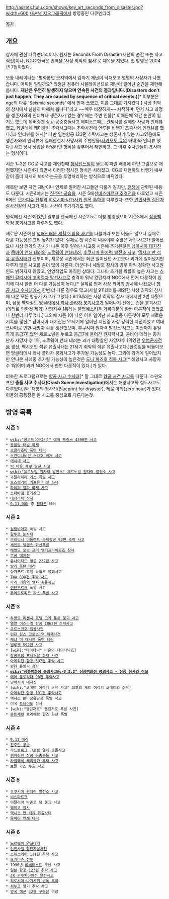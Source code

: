 http://assets.hulu.com/shows/key_art_seconds_from_disaster.jpg?width=600
[[내셔널 지오그래픽]]에서 방영중인 다큐멘터리.

[[목차]]
== 개요 ==
참사에 관한 다큐멘터리이다. 원제는 Seconds From Disaster(재난의 순간 또는 사고 직전)이나, NGC 한국은 번역을 '사상 최악의 참사'로 제목을 지었다. 첫 방영은 2004년 7월이었다.

보통 내레이터는 "평화롭던 모지역에서 갑자기 재난이 닥쳐오고 몇명의 사상자가 나왔습니다. 어찌된 일일까요? 최첨단 컴퓨터 시뮬레이션으로 재난이 일어난 순간을 재현해봅니다. '''재난은 우연히 발생하지 않으며 연속된 사건의 결과입니다.(Disasters don't just happen. They are caused by sequence of critical events.)'''[* 이부분은 ngc의 다큐 'Seismic seconds' 에서 먼저 쓰였고, 이를 그대로 가져왔다.] 사상 최악의 참사에서 낱낱히 파헤쳐 봅니다"라고 ~~매우 비장하게~~ 시작하며, 먼저 사고 과정을 생존자와의 인터뷰나 생존자가 없는 경우에는 주변 인물[* 이때문에 약간 논란이 일기도 했는데 위버링겐 상공 공중충돌사고 에피소드때는 관제사를 살해한 사람과 인터뷰했고, 카발레세 케이블카 추락사고때는 추락사건에 연루된 비행기 조종사와 인터뷰를 했다.]과 인터뷰를 해서[* 다만 일본항공 123편 추락사고는 생존자가 있는 사고였음에도 생존자와의 인터뷰에 실패한건지 사망자의 주변인물([[사카모토 큐]]의 아내)와 인터뷰 했다.] 사고 당시 상황을 타임라인 형식을 갖추어서 재현하고, 그 이후 수사관들이 조사하는 형식이다.

시즌 1~3은 CG로 사고를 재현할때 [[청사진]]느낌이 들도록 파란 배경에 하얀 그림으로 재현했지만 시즌4가 되면서 이러한 청사진 형식은 사라졌고, CG로 재현하되 비행기 내부같이 좀더 자세히 봐야하는곳을 투명처리하는 방식으로 바뀌었다.

제목만 보면 자연 재난이나 인재로 벌어진 사고들만 다룰거 같지만, [[전쟁]]에 관련된 내용도 다룬다. 시즌4에서는 [[진주만 공습]]을, 시즌 5에선[[비스마르크 추격전]]을 다루었고 시즌 6에선 [[모가디슈 전투]]와 [[히로시마·나가사키 원폭 투하]]를 다루었다. 또한 [[인민사원 집단자살사건]]같이 사고가 아닌 사건이 추가되기도 했다.

원작에선 시즌3이었던 일부를 한국에선 시즌2.5로 더빙 방영했으며 시즌3에서 [[삼풍백화점 붕괴사고]]를 다루기도 했다.

새로운 시즌에선 [[청해진해운 세월호 침몰 사고]]를 다룰거라 보는 이들도 많으나 실제로 다룰 가능성은 그리 높지가 않다. 실제로 첫 시즌이 나온이후 수많은 사건 사고가 일어났으나 사상 최악의 참사가 나온 이후 일어난 사고중 시즌에 추가된것은 [[남아시아 대지진]]과 [[뭄바이 연쇄 테러]]와 [[노르웨이 연쇄테러]], [[후쿠시마 원자력 발전소 사고]], [[멕시코 만 석유 유출사태]]가 전부이며, 새로운 시즌에서는 최근 일어났던 사고보다 괴거에 일어났지만 다루지 읺은 사고를 좀더 많이 다룬다. 더군다나 세월호 참사의 경우 아직 정확한 사고원인도 밝혀지지 않았고, 인양작업도 아직인 상태다. 그나마 추가될 확률이 높은 사고는 [[스페인 갈리시아 고속열차 탈선사고]]로 충격이 워낙 컸던지라 NGC에서 먼저 다룬적이 있기에 다시 한번 더 다룰 가능성이 높다.[* 실제로 먼저 사상 최악의 참사에 나왔으나 [[항공 사고 수사대]]에서 한번 더 다룬 경우도 많고(사실 911테러를 제외한 사상 최악의 참사에 나온 모든 항공기 사고가 그랬다.) 9.11테러는 사상 최악의 참사 내에서만 2번 다뤘으며, 삼풍 백화점도 [[방글라데시 라나 플라자 붕괴사고]]가 일어나기 전에는 건물 붕괴사고(테러로 인한것 제외) 사망자수 1위라는 불명예스러운 기록때문에 한번 다룬적이 있었으나 한번더 다루었다.] 그외에 시즌 1이 나온 이후 일어난 사고들중 다룬것이 모두 새로운 기록을 갱신[* 남아시아 대지진은 21세기에 일어난 지진중 가장 강력한 지진이었고 여대 쓰나미로 인한 사망자 수를 갱신했으며, 후쿠시마 원자력 발전소 사고는 이전까지 유일하게 등급7이었던 체르노빌을 누르고 등급7에 들어간 원자력사고, 뭄바이 테러는 총기난사 사망자 수 1위, 노르웨이 연쇄 테러는 과거 대량살인 사망자수 1위였던 [[우범곤]]사건을 갱신, 멕시코만 석유 유출사태는 21세기 최악의 석유 유출사고다.]한것임을 되돌이보면 방글라데시 라나 플라자 붕괴사고가 추가될 가능성도 높다. 그외에 과거에 일어났지만 안나온 사례중 추가될 가능성이 높은것은 [[도나 파즈호 침몰 사고]][* 해양사고 사망자수 1위이며 과거 NGC에서 한번 다룬적이 있다.]가 있다.

비슷한 프로그램으로는 [[항공 사고 수사대]][* 말 그대로 [[항공 사건 사고]]를 다룬다. 스핀오프인 '''충돌 사고 수사대(Crash Scene Investigation)'''에서는 해양사고와 철도사고도 다루었다.]와 '재앙의 청사진(Blueprint for disaster), 제로 아워(zero hour)가 있다. 이들의 공통점은 한 사고를 중심으로 다룬다는것.
== 방영 목록 ==
=== 시즌 1 ===
 * [[wiki:"콩코드(여객기)" 에어 프랑스 4590편 사고]]
 * [[몽블랑 터널 화재]]
 * [[오클라호마 폭탄 테러]]
 * [[스칸디나비안 스타호 화재 사고]]
 * [[에세데 사고]]
 * [[빅 바유 캐넛 탈선 사고]]
 * [[wiki:"체르노빌 원자력 발전소" 체르노빌 원자력 발전소 사고]]
 * [[과달라하라 가스 폭발 사고]]
 * [[오스트리아 카프룬 터널 화재]]
 * [[파이퍼 알파 화재 사고]]
 * [[스타바댐 붕괴사고]]
 * [[테네리페 참사]]
 * [[9.11 테러]] 중 [[펜타곤]] 테러
=== 시즌 2 ===
 * [[컬럼비아호]] 폭발 사고
 * [[갈투르 눈사태]]
 * [[브리티시 미들랜드 국제항공 92편 추락 사고]]
 * [[세인트 헬렌스 화산]]폭발
 * [[해럴드 오브 프리 엔터프라이즈호 참사]]
 * [[고베 대지진]]
 * [[유나이티드 항공 232편 사고]]
 * [[발리 폭탄 테러]]
 * 싱가포르 호텔 뉴월드 붕괴사고
 * [[TWA 800편 추락 사고]]
 * [[파리 리옹역 열차 충돌사고]]
 * [[힌덴부르크]] 폭발 사고
 * [[푸에르토리코 가스 폭발 사고]]
=== 시즌 3 ===
 * [[하얏트 리젠시 호텔 고가 통로 붕괴 사고]]
 * [[엘알 이스라엘 항공 1862편 추락사고]]
 * [[쿠르스크호 침몰사건]]
 * [[런던 킹스 크로스 역 화재사건]]
 * [[케냐 미 대사관 폭탄 테러]]
 * [[밸루젯 592편 사고]]
 * [wiki:"타이타닉" 비운의 타이타닉호]
 * [[항공모함 포레스탈 화재 사건]]
 * [[아메리칸 항공 587편 추락 사고]]
 * [[뮌헨 올림픽 참사]]
 * '''[[wiki:"삼풍백화점 붕괴사고#s-3.2.2" 삼풍백화점 붕괴사고 - 삼풍 참사의 진실]]'''
 * [[에어 플로리다 90편 추락사고]]
 * [[남아시아 대지진]]
 * [wiki:"코메트 여객기 추락 사고" 최초의 제트 여객기 코메트의 추락]
 * [[아메리칸 항공 191편 추락사고]]
 * 텍사스 BP 정유공장 폭발 사고
 * 미국 [[토네이도]] 참사
 * [wiki:"챌린저호" 챌린저호 폭발 사건]
 * [[몬트세랫]] 프리에르 힐즈 화산 폭발
=== 시즌 4 ===
 * [[9.11 테러]]
 * [[진주만 공습]]
 * [[라드브로크 그로브 열차 충돌사고]]
 * [[위버링겐 상공 공중충돌 사고]]
 * [[카발레세 케이블카 추락 사고]]
 * [[보팔 가스 누출 사고]]
=== 시즌 5 ===
 * [[후쿠시마 원자력 발전소 사고]]
 * [[비스마르크]]
 * 이탈리아 바존트 댐 붕괴 사고
 * [[웨이코 참사]]
 * [[멕시코 만 석유 유출사태]]
 * [[뭄바이 연쇄 테러]]
=== 시즌 6 ===
 * [[노르웨이 연쇄테러]]
 * [[인민사원 집단자살사건]]
 * [[스위스에어 111편 추락 사고]]
 * [[모가디슈 전투]]
 * 1996년 [[에베레스트]] 조난 사고
 * [[일본 항공 123편 추락 사고]]
 * [[JR 후쿠치야마선 탈선사고]]
 * [[히로시마·나가사키 원폭 투하]]
 * [[치누크]] 헬기 추락 사고
 * [[영국 해군]] [[42형 구축함]] 격침
